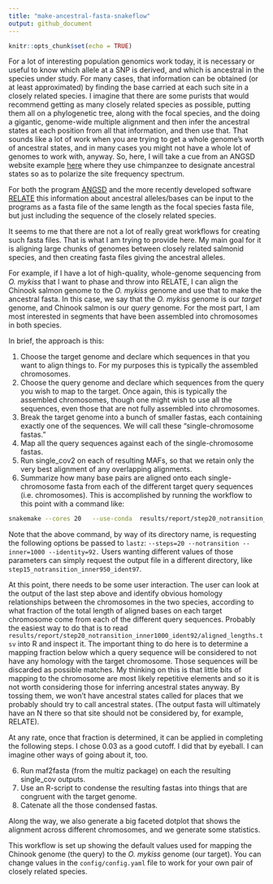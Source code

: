 ```yaml
---
title: "make-ancestral-fasta-snakeflow"
output: github_document
---
```


```r
knitr::opts_chunk$set(echo = TRUE)
```

For a lot of interesting population genomics work today, it is necessary or useful to know
which allele at a SNP is derived, and which is ancestral in the species under study.
For many cases, that information can be obtained (or at least approximated) by finding the
base carried at each such site in a closely related species.  I imagine that there are some
purists that would recommend getting as many closely related species as possible, putting
them all on a phylogenetic tree, along with the focal species, and the doing a gigantic,
genome-wide multiple alignment and then infer the ancestral states at each position
from all that information, and then use that.  That sounds like a lot of work when you are
trying to get a whole genome's worth of ancestral states, and in many cases you might not
have a whole lot of genomes to work with, anyway.  So, here, I will take a cue from
an ANGSD website example [here](http://www.popgen.dk/angsd/index.php/Thetas,Tajima,Neutrality_tests)
where they use chimpanzee to designate ancestral states so as to polarize the site frequency
spectrum.

For both the program [ANGSD](http://www.popgen.dk/angsd/index.php/ANGSD) and the more recently
developed software [RELATE](https://myersgroup.github.io/relate/) this information about
ancestral alleles/bases can be input to the programs as a fasta file of the same length as the
focal species fasta file, but just including the sequence of the closely related species.  

It seems to me that there are not a lot of really great workflows for creating such fasta
files.  That is what I am trying to provide here.  My main goal for it is aligning large chunks
of genomes between closely related salmonid species, and then creating fasta files giving the
ancestral alleles.

For example, if I have a lot of high-quality, whole-genome sequencing from _O. mykiss_ that I
want to phase and throw into RELATE, I can align the Chinook salmon genome to the _O. mykiss_
genome and use that to make the ancestral fasta.  In this case, we say that the _O. mykiss_
genome is our _target_ genome, and Chinook salmon is our _query_ genome.  For the most part,
I am most interested in segments that have been assembled into chromosomes in both species.

In brief, the approach is this:

1. Choose the target genome and declare which sequences in that you want to align things
to. For my purposes this is typically the assembled chromosomes.
2. Choose the query genome and declare which sequences from the query you wish to map to the
target.  Once again, this is typically the assembled chromosomes, though one might wish to
use all the sequences, even those that are not fully assembled into chromosomes.
3. Break the target genome into a bunch of smaller fastas, each containing exactly one of the
sequences. We will call these "single-chromosome fastas."
4. Map all the query sequences against each of the single-chromosome fastas.
5. Run single_cov2 on each of resulting MAFs, so that we retain only the very best alignment of
any overlapping alignments.
6. Summarize how many base pairs are aligned onto each single-chromosome fasta from each of the
different target query sequences (i.e. chromosomes). This is accomplished by running the
workflow to this point with a command like:
```bash
snakemake --cores 20   --use-conda  results/report/step20_notransition_inner1000_ident92/aligned_lengths.tsv
```
Note that the above command, by way of its directory name, is requesting the following
options be passed to `lastz`: `--steps=20 --notransition --inner=1000 --identity=92.`
Users wanting different values of those parameters can simply request the output
file in a different directory, like `step15_notransition_inner950_ident97`.

At this point, there needs to be some user interaction. The user can look at the output
of the last step above and identify obvious homology relationships between the chromosomes
in the two species, according to what fraction of the total length of aligned bases on each
target chromosome come from each of the different query sequences.  Probably the easiest
way to do that is to read `results/report/step20_notransition_inner1000_ident92/aligned_lengths.tsv`
into R and inspect it.  The important thing to do here is to determine a mapping fraction
below which a query sequence will be considered to not have any homology with the target
chromosome.  Those sequences will be discarded as possible matches.
My thinking on this is that little bits of mapping to the chromosome are most likely
repetitive elements and so it is not worth considering those for inferring ancestral
states anyway.  By tossing them, we won't have ancestral states called for places
that we probably should try to call ancestral states.  (The output fasta will ultimately
have an N there so that site should not be considered by, for example, RELATE).

At any rate, once that fraction is determined, it can be applied in completing the
following steps.  I chose 0.03 as a good cutoff.  I did that by eyeball. I can
imagine other ways of going about it, too.



6. Run maf2fasta (from the multiz package) on each the resulting single_cov outputs.
7. Use an R-script to condense the resulting fastas into things that are congruent with
the target genome. 
8. Catenate all the those condensed fastas.

Along the way, we also generate a big faceted dotplot that shows the alignment across
different chromosomes, and we generate some statistics.

This workflow is set up showing the default values used for mapping the Chinook genome (the
query) to the _O. mykiss_ genome (our target).  You can change values in the
`config/config.yaml` file to work for your own pair of closely related species.  
